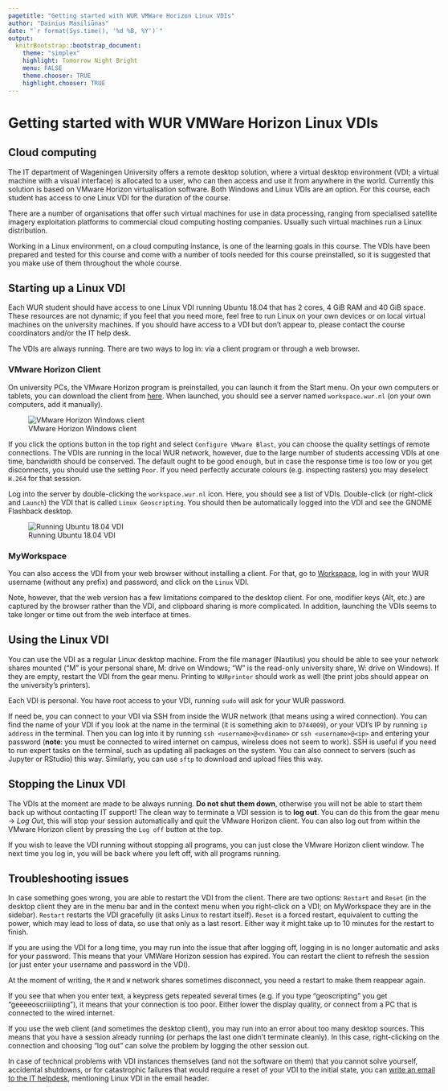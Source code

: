 ```yaml
---
pagetitle: "Getting started with WUR VMWare Horizon Linux VDIs"
author: "Dainius Masiliūnas"
date: "`r format(Sys.time(), '%d %B, %Y')`"
output:
  knitrBootstrap::bootstrap_document:
    theme: "simplex"
    highlight: Tomorrow Night Bright
    menu: FALSE
    theme.chooser: TRUE
    highlight.chooser: TRUE
---
```


<style type="text/css">
body {max-width: none;}
a:visited {color: #91170a;}
</style>

# Getting started with WUR VMWare Horizon Linux VDIs

## Cloud computing

The IT department of Wageningen University offers a remote desktop solution, where a virtual desktop environment (VDI; a virtual machine with a visual interface) is allocated to a user, who can then access and use it from anywhere in the world. Currently this solution is based on VMware Horizon virtualisation software. Both Windows and Linux VDIs are an option. For this course, each student has access to one Linux VDI for the duration of the course.

There are a number of organisations that offer such virtual machines for use in data processing, ranging from specialised satellite imagery exploitation platforms to commercial cloud computing hosting companies. Usually such virtual machines run a Linux distribution.

Working in a Linux environment, on a cloud computing instance, is one of the learning goals in this course. The VDIs have been prepared and tested for this course and come with a number of tools needed for this course preinstalled, so it is suggested that you make use of them throughout the whole course.

## Starting up a Linux VDI

Each WUR student should have access to one Linux VDI running Ubuntu 18.04 that has 2 cores, 4 GiB RAM and 40 GiB space. These resources are not dynamic; if you feel that you need more, feel free to run Linux on your own devices or on local virtual machines on the university machines. If you should have access to a VDI but don't appear to, please contact the course coordinators and/or the IT help desk.

The VDIs are always running. There are two ways to log in: via a client program or through a web browser.

### VMware Horizon Client

On university PCs, the VMware Horizon program is preinstalled, you can launch it from the Start menu. On your own computers or tablets, you can download the client from [here](https://www.vmware.com/go/viewclients).  When launched, you should see a server named `workspace.wur.nl` (on your own computers, add it manually).

![VMware Horizon Windows client](figs/vmware-horizon-config.png)

If you click the options button in the top right and select `Configure VMware Blast`, you can choose the quality settings of remote connections. The VDIs are running in the local WUR network, however, due to the large number of students accessing VDIs at one time, bandwidth should be conserved. The default ought to be good enough, but in case the response time is too low or you get disconnects, you should use the setting `Poor`. If you need perfectly accurate colours (e.g. inspecting rasters) you may deselect `H.264` for that session.

Log into the server by double-clicking the `workspace.wur.nl` icon. Here, you should see a list of VDIs. Double-click (or right-click and `Launch`) the VDI that is called `Linux Geoscripting`. You should then be automatically logged into the VDI and see the GNOME Flashback desktop.

![Running Ubuntu 18.04 VDI](figs/vmware-horizon-vdi.png)

### MyWorkspace

You can also access the VDI from your web browser without installing a client. For that, go to [Workspace](http://workspace.wur.nl), log in with your WUR username (without any prefix) and password, and click on the `Linux` VDI.

Note, however, that the web version has a few limitations compared to the desktop client. For one, modifier keys (Alt, etc.) are captured by the browser rather than the VDI, and clipboard sharing is more complicated. In addition, launching the VDIs seems to take longer or time out from the web interface at times.

## Using the Linux VDI

You can use the VDI as a regular Linux desktop machine. From the file manager (Nautilus) you should be able to see your network shares mounted ("M" is your personal share, M: drive on Windows; "W" is the read-only university share, W: drive on Windows). If they are empty, restart the VDI from the gear menu. Printing to `WURprinter` should work as well (the print jobs should appear on the university's printers).

Each VDI is personal. You have root access to your VDI, running `sudo` will ask for your WUR password.

If need be, you can connect to your VDI via SSH from inside the WUR network (that means using a wired connection). You can find the name of your VDI if you look at the name in the terminal (it is something akin to `D744009`), or your VDI's IP by running `ip address` in the terminal. Then you can log into it by running `ssh <username>@<vdiname>` or `ssh <username>@<ip>` and entering your password (**note**: you must be connected to wired internet on campus, wireless does not seem to work). SSH is useful if you need to run expert tasks on the terminal, such as updating all packages on the system. You can also connect to servers (such as Jupyter or RStudio) this way. Similarly, you can use `sftp` to download and upload files this way.

## Stopping the Linux VDI

The VDIs at the moment are made to be always running. **Do not shut them down**, otherwise you will not be able to start them back up without contacting IT support! The clean way to terminate a VDI session is to **log out**. You can do this from the gear menu → *Log Out*, this will stop your session automatically and quit the VMware Horizon client. You can also log out from within the VMware Horizon client by pressing the `Log off` button at the top.

If you wish to leave the VDI running without stopping all programs, you can just close the VMware Horizon client window. The next time you log in, you will be back where you left off, with all programs running.

## Troubleshooting issues

In case something goes wrong, you are able to restart the VDI from the client. There are two options: `Restart` and `Reset` (in the desktop client they are in the menu bar and in the context menu when you right-click on a VDI; on MyWorkspace they are in the sidebar). `Restart` restarts the VDI gracefully (it asks Linux to restart itself). `Reset` is a forced restart, equivalent to cutting the power, which may lead to loss of data, so use that only as a last resort. Either way it might take up to 10 minutes for the restart to finish.

If you are using the VDI for a long time, you may run into the issue that after logging off, logging in is no longer automatic and asks for your password. This means that your VMWare Horizon session has expired. You can restart the client to refresh the session (or just enter your username and password in the VDI).

At the moment of writing, the `M` and `W` network shares sometimes disconnect, you need a restart to make them reappear again.

If you see that when you enter text, a keypress gets repeated several times (e.g. if you type "geoscripting" you get "geeeeoscriiiipting"), it means that your connection is too poor. Either lower the display quality, or connect from a PC that is connected to the wired internet.

If you use the web client (and sometimes the desktop client), you may run into an error about too many desktop sources. This means that you have a session already running (or perhaps the last one didn't terminate cleanly). In this case, right-clicking on the connection and choosing "log out" can solve the problem by logging the other session out.

In case of technical problems with VDI instances themselves (and not the software on them) that you cannot solve yourself, accidental shutdowns, or for catastrophic failures that would require a reset of your VDI to the initial state, you can [write an email to the IT helpdesk](http://www.wur.nl/en/Education-Programmes/Current-Students/ICT-related-questions.htm), mentioning Linux VDI in the email header.
